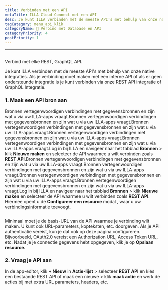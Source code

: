```yaml
---
title: Verbinden met een API
metaTitle: ILLA Cloud Connect met een API
desc: Je kunt ILLA verbinden met de meeste API's met behulp van onze native integraties. ILLA kan verbinding maken met elke REST, GraphQL API
tagCategory: menu_api_klik
categoryName: 📲 Verbind met Database en API
categoryPriority: 4
postPriority: 1
---
```


* * *

## <h2 hidden>Verbind met een API</h2>

Verbind met elke REST, GraphQL API.

Je kunt ILLA verbinden met de meeste API's met behulp van onze native integraties. Als je verbinding moet maken met een interne API of als er geen ondersteunde integratie is je kunt verbinden via onze REST API integratie of GraphQL Integratie.

### 1.  Maak een API bron aan

Bronnen vertegenwoordigen verbindingen met gegevensbronnen en zijn wat u via uw ILLA-apps vraagt.Bronnen vertegenwoordigen verbindingen met gegevensbronnen en zijn wat u via uw ILLA-apps vraagt.Bronnen vertegenwoordigen verbindingen met gegevensbronnen en zijn wat u via uw ILLA-apps vraagt.Bronnen vertegenwoordigen verbindingen met gegevensbronnen en zijn wat u via uw ILLA-apps vraagt.Bronnen vertegenwoordigen verbindingen met gegevensbronnen en zijn wat u via uw ILLA-apps vraagt.Log in bij ILLA en navigeer naar het tabblad **Bronnen** > klik **Nieuwe maken** en selecteer de API waarmee u wilt verbinden zoals **REST API**.Bronnen vertegenwoordigen verbindingen met gegevensbronnen en zijn wat u via uw ILLA-apps vraagt.Bronnen vertegenwoordigen verbindingen met gegevensbronnen en zijn wat u via uw ILLA-apps vraagt.Bronnen vertegenwoordigen verbindingen met gegevensbronnen en zijn wat u via uw ILLA-apps vraagt.Bronnen vertegenwoordigen verbindingen met gegevensbronnen en zijn wat u via uw ILLA-apps vraagt.Log in bij ILLA en navigeer naar het tabblad **Bronnen** > klik **Nieuwe maken** en selecteer de API waarmee u wilt verbinden zoals **REST API**. Hiermee opent u de **Configureer een resource** modal , waar u uw verbindingsinformatie toevoegt.

<img
  src='https://cdn.illacloud.com/official-website/img/docs/connect/connect-api/config.png'
  alt=""
/>

Minimaal moet je de basis-URL van de API waarmee je verbinding wilt maken. U kunt ook URL-parameters, kopteksten, etc. doorgeven. Als je API authenticatie vereist, kun je dat ook op deze pagina configureren. Bijvoorbeeld, OAuth2.0 vereist een Authorization URL, Access Token URL, etc. Nadat je je connectie gegevens hebt opgegeven, klik je op **Opslaan resource.**

### 2.  Vraag je API aan

In de app-editor, klik **+ Nieuw** in **Actie-lijst** > selecteer **REST API** en kies een bestaande REST API of maak een nieuwe > klik **maak actie** en werk de acties bij met extra URL parameters, headers, etc.

<img
  src='https://cdn.illacloud.com/official-website/img/docs/connect/connect-api/action.png'
  alt=""
/>

